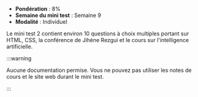 - **Pondération** : 8%
- **Semaine du mini test** : Semaine 9
- **Modalité** : Individuel

Le mini test 2 contient environ 10 questions à choix multiples portant sur
HTML, CSS, la conférence de Jihène Rezgui et le cours sur l'intelligence artificielle.

:::warning

Aucune documentation permise. Vous ne pouvez pas utiliser les notes de cours et le site web durant le mini test.

:::
